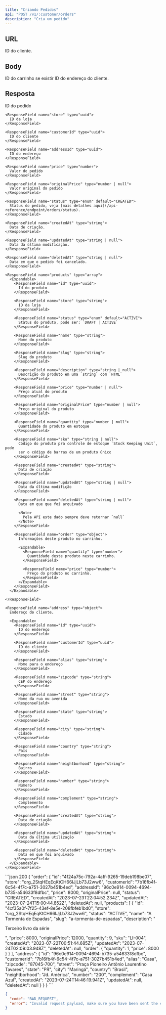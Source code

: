 ```yaml
---
title: "Criando Pedidos"
api: "POST /v1/:customer/orders"
description: "Cria um pedido"
---
```


## URL

<ParamField path="customer" type="uuid" required>
  ID do cliente.
</ParamField>

## Body

<ParamField body="id" type="uuid">
  ID do carrinho se existir
</ParamField>

<ParamField body="address" type="uuid">
  ID do endereço do cliente.
</ParamField>

## Resposta

<ResponseField name="order" type="object">
  <Expandable>
    <ResponseField name="id" type="uuid">
      ID do pedido
    </ResponseField>

    <ResponseField name="store" type="uuid">
      ID da loja
    </ResponseField>

    <ResponseField name="customerId" type="uuid">
      ID do cliente
    </ResponseField>

    <ResponseField name="addressId" type="uuid">
      ID do endereço
    </ResponseField>

    <ResponseField name="price" type="number">
      Valor do pedido
    </ResponseField>

    <ResponseField name="originalPrice" type="number | null">
      Valor original do pedido
    </ResponseField>

    <ResponseField name="status" type="enum" default="CREATED">
      Status do pedido, veja [mais detalhes aqui](/api-reference/endpoint/orders/status).
    </ResponseField>

    <ResponseField name="createdAt" type="string">
      Data de criação.
    </ResponseField>

    <ResponseField name="updatedAt" type="string | null">
      Data da última modificação.
    </ResponseField>

    <ResponseField name="deletedAt" type="string | null">
      Data em que o pedido foi cancelado.
    </ResponseField>

    <ResponseField name="products" type="array">
      <Expandable>
        <ResponseField name="id" type="uuid">
          Id do produto
        </ResponseField>

        <ResponseField name="store" type="string">
          ID da loja
        </ResponseField>

        <ResponseField name="status" type="enum" default="ACTIVE">
          Status do produto, pode ser: `DRAFT | ACTIVE`
        </ResponseField>

        <ResponseField name="name" type="string">
          Nome do produto
        </ResponseField>

        <ResponseField name="slug" type="string">
          Slug do produto
        </ResponseField>

        <ResponseField name="description" type="string | null">
          Descrição do produto em uma `string` com `HTML`
        </ResponseField>

        <ResponseField name="price" type="number | null">
          Preço atual do produto
        </ResponseField>

        <ResponseField name="originalPrice" type="number | null">
          Preço original do produto
        </ResponseField>

        <ResponseField name="quantity" type="number | null">
          Quantidade do produto em estoque
        </ResponseField>

        <ResponseField name="sku" type="string | null">
          Código do produto pra controle de estoque `Stock Keeping Unit`, pode
          ser o código de barras de um produto único
        </ResponseField>

        <ResponseField name="createdAt" type="string">
          Data de criação
        </ResponseField>

        <ResponseField name="updatedAt" type="string | null">
          Data da última modifição
        </ResponseField>

        <ResponseField name="deletedAt" type="string | null">
          Data em que que foi arquivado

          <Note>
            Pela API este dado sempre deve retornar `null`
          </Note>
        </ResponseField>

        <ResponseField name="order" type="object">
          Informações deste produto no carrinho.

          <Expandable>
            <ResponseField name="quantity" type="number">
              Quantidade deste produto neste carrinho.
            </ResponseField>

            <ResponseField name="price" type="number">
              Preço do produto no carrinho.
            </ResponseField>
          </Expandable>
        </ResponseField>
      </Expandable>

    </ResponseField>

    <ResponseField name="address" type="object">
      Endereço do cliente.

      <Expandable>
        <ResponseField name="id" type="uuid">
          ID do endereço
        </ResponseField>

        <ResponseField name="customerId" type="uuid">
          ID do cliente
        </ResponseField>

        <ResponseField name="alias" type="string">
          Nome para o endereço
        </ResponseField>

        <ResponseField name="zipcode" type="string">
          CEP do endereço
        </ResponseField>

        <ResponseField name="street" type="string">
          Nome da rua ou avenida
        </ResponseField>

        <ResponseField name="state" type="string">
          Estado
        </ResponseField>

        <ResponseField name="city" type="string">
          Cidade
        </ResponseField>

        <ResponseField name="country" type="string">
          País
        </ResponseField>

        <ResponseField name="neightborhood" type="string">
          Bairro
        </ResponseField>

        <ResponseField name="number" type="string">
          Número
        </ResponseField>

        <ResponseField name="complement" type="string">
          Complemento
        </ResponseField>

        <ResponseField name="createdAt" type="string">
          Data de criação
        </ResponseField>

        <ResponseField name="updatedAt" type="string">
          Data da última utilização
        </ResponseField>

        <ResponseField name="deletedAt" type="string">
          Data em que foi arquivado
        </ResponseField>
      </Expandable>
    </ResponseField>
  </Expandable>
</ResponseField>

<ResponseExample>
```json 200
{
  "order": {
    "id": "4f24a75c-792a-4aff-9265-19deb198be07",
    "store": "org_2StqHEqEqKtCH66IJjLb73J2ww6",
    "customerId": "7b16fb4f-6c54-4f7c-a751-3027b451b4ed",
    "addressId": "96c0e914-0094-4694-b735-a54633f8dfbc",
    "price": 8000,
    "originalPrice": null,
    "status": "CREATED",
    "createdAt": "2023-07-23T22:04:52.234Z",
    "updatedAt": "2023-07-24T15:00:44.852Z",
    "deletedAt": null,
    "products": [
      {
        "id": "4cf35a0f-7f25-43ef-8e5e-208fbfeb1bd0",
        "store": "org_2StqHEqEqKtCH66IJjLb73J2ww6",
        "status": "ACTIVE",
        "name": "A Tormenta de Espadas",
        "slug": "a-tormenta-de-espadas",
        "description": "<p>Terceiro livro da série</p>",
        "price": 8000,
        "originalPrice": 12000,
        "quantity": 9,
        "sku": "LI-004",
        "createdAt": "2023-07-22T00:51:44.685Z",
        "updatedAt": "2023-07-24T02:09:03.948Z",
        "deletedAt": null,
        "order": {
          "quantity": 1,
          "price": 8000
        }
      }
    ],
    "address": {
      "id": "96c0e914-0094-4694-b735-a54633f8dfbc",
      "customerId": "7b16fb4f-6c54-4f7c-a751-3027b451b4ed",
      "alias": "Casa",
      "zipcode": "87045-700",
      "street": "Praça Pioneiro Antônio Laurentino Tavares",
      "state": "PR",
      "city": "Maringá",
      "country": "Brasil",
      "neightborhood": "Jd. América",
      "number": "200",
      "complement": "Casa Azul",
      "createdAt": "2023-07-24T14:46:19.941Z",
      "updatedAt": null,
      "deletedAt": null
    }
  }
}
```

```json 400
{
  "code": "BAD_REQUEST",
  "error": "Invalid request payload, make sure you have been sent the correct data."
}
```
</ResponseExample>
